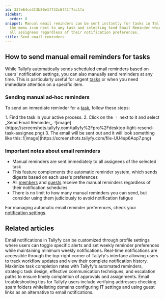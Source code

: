 ```yaml
---
id: 337e64ce3f3b80e1f732c6f41f7ac1fa
sidebar:
  order: 8
snippet: Manual email reminders can be sent instantly for tasks in Tallyfy by clicking
  the menu icon next to any task and selecting Send Email Reminder which notifies
  all assignees regardless of their notification preferences.
title: Send email reminders
---
```



## How to send manual email reminders for tasks

While Tallyfy automatically sends scheduled email reminders based on users' notification settings, you can also manually send reminders at any time. This is particularly useful for urgent [tasks](/products/pro/tracking-and-tasks/tasks/) or when you need immediate attention on a specific item.

### Sending manual ad-hoc reminders

To send an immediate reminder for a [task](/products/pro/tracking-and-tasks/tasks/), follow these steps:

<Steps>
1. Find the task in your active process.
2. Click on the ⋮ next to it and select _Send Email Reminder_.
   ![image](https://screenshots.tallyfy.com/tallyfy%2Fpro%2Fdesktop-light-resend-task-assignee.png)
3. The email will be sent out and it will look something like this:
   ![image](https://screenshots.tallyfy.com/file-UU4sp6Aop7.png)
</Steps>

### Important notes about email reminders

- Manual reminders are sent immediately to all assignees of the selected task
- This feature complements the automatic reminder system, which sends digests based on each user's preferences
- All [members](/products/pro/documenting/members/) and [guests](/products/pro/documenting/guests/) receive the manual reminders regardless of their notification schedules
- There is no limit to how many manual reminders you can send, but consider using them judiciously to avoid notification fatigue

For managing automatic email reminder preferences, check your [notification settings](/products/pro/settings/personal-settings/how-can-i-manage-email-notifications-in-tallyfy/).


## Related articles
<CardGrid>
<LinkTitleCard header="<b>Personal Settings > Manage Email Notifications</b>" href="/products/pro/settings/personal-settings/how-can-i-manage-email-notifications-in-tallyfy/" > Email notifications in Tallyfy can be customized through profile settings where users can toggle specific alerts and set weekly reminder preferences while maintaining minimum weekly notifications. </LinkTitleCard>
<LinkTitleCard header="<b>Tracking And Tasks > Check notifications</b>" href="/products/pro/tracking-and-tasks/how-can-i-view-notifications-in-tallyfy/" > Real-time notifications are accessible through the top-right corner of Tallyfy's interface allowing users to track workflow updates and view their complete notification history. </LinkTitleCard>
<LinkTitleCard header="<b>How To > Ensure everyone in your team completes an approval or task</b>" href="/products/pro/tutorials/how-to/ensure-task-completion/" > Maximize task completion rates with Tallyfy's automated reminders, strategic task design, effective communication techniques, and escalation paths to ensure timely completion of approvals and assignments. </LinkTitleCard>
<LinkTitleCard header="<b>Support > Not Receiving Emails from Tallyfy</b>" href="/products/pro/miscellaneous/support/not-receiving-emails-from-tallyfy-how-to-troubleshoot/" > Email troubleshooting tips for Tallyfy users include verifying addresses checking spam folders whitelisting domains configuring IT settings and using guest links as an alternative to email notifications. </LinkTitleCard>
</CardGrid>